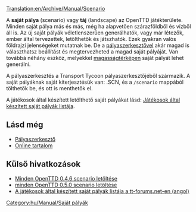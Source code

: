 [[Translation:en/Archive/Manual/Scenario]]

A '''saját pálya''' (scenario) vagy '''táj''' (landscape) az OpenTTD játékterülete. Minden saját pálya más és más, még ha alapvetően szárazföldből és vízből áll is. Az új saját pályák véletlenszerűen generálhatók, vagy már létezők, ember által tervezettek, letölthetők és játszhatók. Ezek gyakran valós földrajzi jelenségeket mutatnak be. De a [[hu/Manual/Pályaszerkesztő|pályaszerkesztővel]] akár magad is választhatsz beállítást és megtervezheted a magad saját pályáját. Van továbbá néhány eszköz, melyekkel [[hu/Manual/Magasságtérkép|magasságtérképen]] saját pályát lehet generálni. 

A pályaszerkesztés a Transport Tycoon pályaszerkesztőjéből származik. A saját pályáknak  saját kiterjesztésük van: .SCN, és a <code>/scenario</code> mappából tölthetők be, és ott is menthetők el.

A játékosok által készített letölthető saját pályákat lásd: [[hu/Játékosok által készített saját pályák listája|Játékosok által készített saját pályák listája]].


==Lásd még==

* [[hu/Manual/Pályaszerkesztő|Pályaszerkesztő]]
* [[hu/Online tartalom|Online tartalom]]

==Külső hivatkozások==

* [http://prdownloads.sourceforge.net/openttd/openttd-0.4.6-source-scenarios.zip?download Minden OpenTTD 0.4.6 scenario letöltése]
* [http://sourceforge.net/project/downloading.php?groupname=openttd&filename=openttd-0.5.0-scenarios.zip&use_mirror=mesh minden OpenTTD 0.5.0 scenario letöltése]
* [http://www.tt-forums.net/viewtopic.php?t=12481 A játékosok által készített saját pályák listája a tt-forums.net-en (angol)]

[[Category:hu/Manual/Saját pályák]]